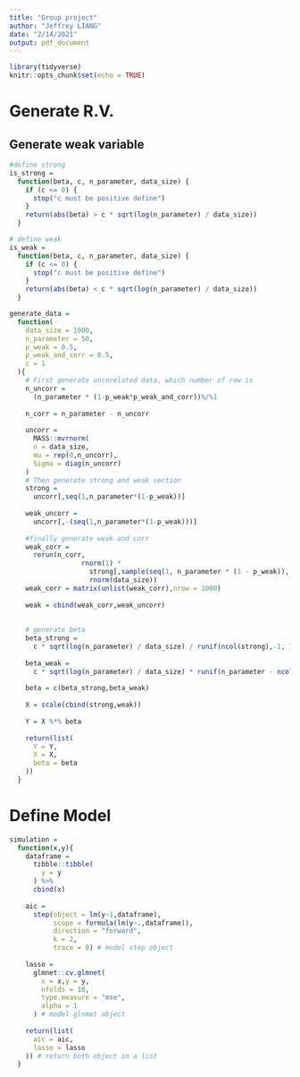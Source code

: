 ---
title: "Group project"
author: "Jeffrey LIANG"
date: "2/14/2021"
output: pdf_document
---

```{r setup, include=FALSE}
library(tidyverse)
knitr::opts_chunk$set(echo = TRUE)
```



# Generate R.V.

## Generate weak variable

```{r echo = F}
#define strong
is_strong =
  function(beta, c, n_parameter, data_size) {
    if (c <= 0) {
      stop("c must be positive define")
    }
    return(abs(beta) > c * sqrt(log(n_parameter) / data_size))
  }

# define weak
is_weak =
  function(beta, c, n_parameter, data_size) {
    if (c <= 0) {
      stop("c must be positive define")
    }
    return(abs(beta) < c * sqrt(log(n_parameter) / data_size))
  }
```

```{r}
generate_data = 
  function(
    data_size = 1000,
    n_parameter = 50,
    p_weak = 0.5,
    p_weak_and_corr = 0.5,
    c = 1
  ){
    # First generate uncorelated data, which number of row is 
    n_uncorr = 
      (n_parameter * (1-p_weak*p_weak_and_corr))%/%1
    
    n_corr = n_parameter - n_uncorr
    
    uncorr = 
      MASS::mvrnorm(
      n = data_size,
      mu = rep(0,n_uncorr),
      Sigma = diag(n_uncorr)
    )
    # Then generate strong and weak section
    strong = 
      uncorr[,seq(1,n_parameter*(1-p_weak))]
    
    weak_uncorr =
      uncorr[,-(seq(1,n_parameter*(1-p_weak)))]
    
    #finally generate weak and corr
    weak_corr =
      rerun(n_corr,
                  rnorm(1) *
                    strong[,sample(seq(1, n_parameter * (1 - p_weak)), 1)] +
                    rnorm(data_size))
    weak_corr = matrix(unlist(weak_corr),nrow = 1000)
    
    weak = cbind(weak_corr,weak_uncorr)
    
    
    # generate beta
    beta_strong =
      c * sqrt(log(n_parameter) / data_size) / runif(ncol(strong),-1, 1)
    
    beta_weak = 
      c * sqrt(log(n_parameter) / data_size) * runif(n_parameter - ncol(strong),-1, 1)
    
    beta = c(beta_strong,beta_weak)
    
    X = scale(cbind(strong,weak))
    
    Y = X %*% beta
    
    return(list(
      Y = Y,
      X = X,
      beta = beta
    ))
  }
```



# Define Model

```{r}
simulation =
  function(x,y){
    dataframe =
      tibble::tibble(
        y = y
      ) %>% 
      cbind(x)
    
    aic =
      step(object = lm(y~1,dataframe),
           scope = formula(lm(y~.,dataframe)),
           direction = "forward",
           k = 2,
           trace = 0) # model step object
    
    lasso =
      glmnet::cv.glmnet(
        x = x,y = y,
        nfolds = 10,
        type.measure = "mse",
        alpha = 1
      ) # model glnmet object
    
    return(list(
      aic = aic,
      lasso = lasso
    )) # return both object in a list
  }
```

